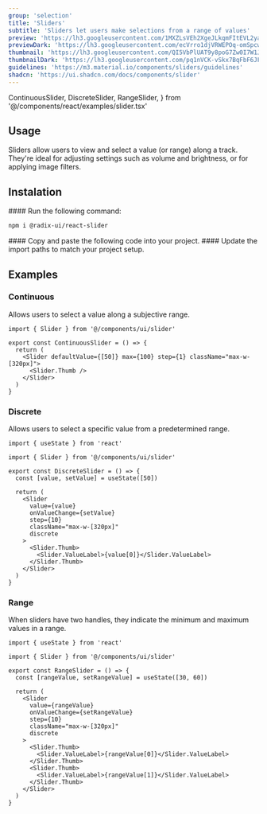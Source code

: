 ```yaml
---
group: 'selection'
title: 'Sliders'
subtitle: 'Sliders let users make selections from a range of values'
preview: 'https://lh3.googleusercontent.com/1MXZLsVEh2XgeJLkqmFItEVL2ya9RoON46f9zkaQ8g55WG7RwZp8k6xSZ_dzWzBcy4Bkh5BE-r7WB2yOQpMgFvC9Hp2nz3mJlMpurO_joPFSwvJI6m4=s0'
previewDark: 'https://lh3.googleusercontent.com/ecVrro1djVRWEPOq-omSpcwFcZYEaYEzd1h6V9RDiNnSgNm-x_WUVzXDmSR5_br8nivaU7uW8fetRq13tsS1TKLN5CnIr1JPiuY2N8s3DteVys6YYZY=s0'
thumbnail: 'https://lh3.googleusercontent.com/QI5VbPlUAT9y8poG7Zw0I7W1J4gxBirEkSKEI7_KS8UYZpPW_KHzlC5e_XOYi-_5-1UyRsrSJVQ9qACuCvsBrQr8YWuRCaQzaPCxNBhqiUWLp8V6Shn-=w2400'
thumbnailDark: 'https://lh3.googleusercontent.com/pq1nVCK-vSkx7BqFbF6JFhvQ0qGpn_BAED1pa5cFk0VsvY-nQ9jujRcObtthLqiOCanr0HGfJswPIb8um74Ob2F7o_zinMWUlalCiY3iV49JzWyY5A=w2400'
guidelines: 'https://m3.material.io/components/sliders/guidelines'
shadcn: 'https://ui.shadcn.com/docs/components/slider'
---
```


  ContinuousSlider,
  DiscreteSlider,
  RangeSlider,
} from '@/components/react/examples/slider.tsx'

## Usage

Sliders allow users to view and select a value (or range) along a track. They're ideal for adjusting settings such as volume and brightness, or for applying image filters.

## Instalation

<Steps>

<Step>
#### Run the following command:

```bash
npm i @radix-ui/react-slider

```

</Step>

<Step>
  #### Copy and paste the following code into your project.
  <ComponentSource name="slider" />
</Step>

<Step>
#### Update the import paths to match your project setup.

</Step>

</Steps>

## Examples

### Continuous

Allows users to select a value along a subjective range.

<ComponentContainer>
  <ContinuousSlider slot='preview' client:visible/>

```tsx
import { Slider } from '@/components/ui/slider'

export const ContinuousSlider = () => {
  return (
    <Slider defaultValue={[50]} max={100} step={1} className="max-w-[320px]">
      <Slider.Thumb />
    </Slider>
  )
}
```

</ComponentContainer>

### Discrete

Allows users to select a specific value from a predetermined range.

<ComponentContainer>
  <DiscreteSlider slot='preview' client:visible/>

```tsx
import { useState } from 'react'

import { Slider } from '@/components/ui/slider'

export const DiscreteSlider = () => {
  const [value, setValue] = useState([50])

  return (
    <Slider
      value={value}
      onValueChange={setValue}
      step={10}
      className="max-w-[320px]"
      discrete
    >
      <Slider.Thumb>
        <Slider.ValueLabel>{value[0]}</Slider.ValueLabel>
      </Slider.Thumb>
    </Slider>
  )
}
```

</ComponentContainer>

### Range

When sliders have two handles, they indicate the minimum and maximum values in a range.

<ComponentContainer>
  <RangeSlider slot='preview' client:visible/>

```tsx
import { useState } from 'react'

import { Slider } from '@/components/ui/slider'

export const RangeSlider = () => {
  const [rangeValue, setRangeValue] = useState([30, 60])

  return (
    <Slider
      value={rangeValue}
      onValueChange={setRangeValue}
      step={10}
      className="max-w-[320px]"
      discrete
    >
      <Slider.Thumb>
        <Slider.ValueLabel>{rangeValue[0]}</Slider.ValueLabel>
      </Slider.Thumb>
      <Slider.Thumb>
        <Slider.ValueLabel>{rangeValue[1]}</Slider.ValueLabel>
      </Slider.Thumb>
    </Slider>
  )
}
```

</ComponentContainer>

